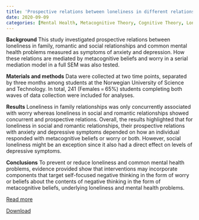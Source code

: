```yaml
---
title: 'Prospective relations between loneliness in different relationships, metacognitive beliefs, worry and common mental health problems'
date: 2020-09-09
categories: [Mental Health, Metacognitive Theory, Cognitive Theory, Loneliness]
---
```


**Background**
This study investigated prospective relations between loneliness in family, romantic and social relationships and common mental health problems measured as symptoms of anxiety and depression. How these relations are mediated by metacognitive beliefs and worry in a serial mediation model in a full SEM was also tested.

**Materials and methods**
Data were collected at two time points, separated by three months among students at the Norwegian University of Science and Technology. In total, 241 (Females = 65%) students completing both waves of data collection were included for analyses.

**Results**
Loneliness in family relationships was only concurrently associated with worry whereas loneliness in social and romantic relationships showed concurrent and prospective relations. Overall, the results highlighted that for loneliness in social and romantic relationships, their prospective relations with anxiety and depressive symptoms depended on how an individual responded with metacognitive beliefs or worry or both. However, social loneliness might be an exception since it also had a direct effect on levels of depressive symptoms.

**Conclusions**
To prevent or reduce loneliness and common mental health problems, evidence provided show that interventions may incorporate components that target self-focused negative thinking in the form of worry or beliefs about the contents of negative thinking in the form of metacognitive beliefs, underlying loneliness and mental health problems.

[Read more](https://doi.org/10.1016/j.mhp.2020.200186)

[Download](Prospective-relations-loneliness.pdf)

